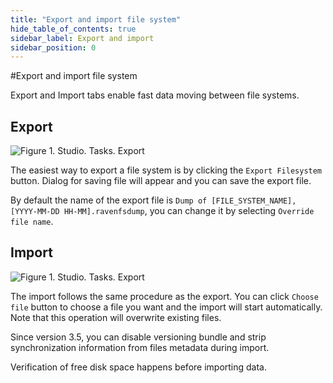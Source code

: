 ```yaml
---
title: "Export and import file system"
hide_table_of_contents: true
sidebar_label: Export and import
sidebar_position: 0
---
```



#Export and import file system

Export and Import tabs enable fast data moving between file systems.

## Export

![Figure 1. Studio. Tasks. Export](./assets/export-1.png)  

The easiest way to export a file system is by clicking the `Export Filesystem` button. Dialog for saving file will appear and you can save the export file.

By default the name of the export file is `Dump of [FILE_SYSTEM_NAME], [YYYY-MM-DD HH-MM].ravenfsdump`, you can change it by selecting `Override file name`.

## Import

![Figure 1. Studio. Tasks. Export](./assets/import-1.png)  

The import follows the same procedure as the export. You can click `Choose file` button to choose a file you want and the import will start automatically. Note that this operation will overwrite existing files.

<Admonition type="note" title="Note" id="note" href="#note">

Since version 3.5, you can disable versioning bundle and strip synchronization information from files metadata during import.

</Admonition>

<Admonition type="note" title="Disk space verification" id="disk-space-verification" href="#disk-space-verification">

Verification of free disk space happens before importing data.

</Admonition>